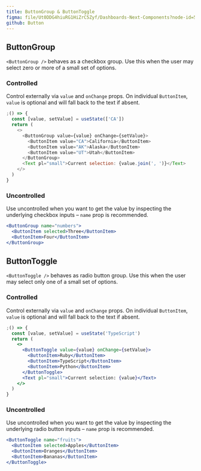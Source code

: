 ```yaml
---
title: ButtonGroup & ButtonToggle
figma: file/Ut0DDG4hiuRG1HiZrC5Zyf/Dashboards-Next-Components?node-id=529%3A776
github: Button
---
```


## ButtonGroup

`<ButtonGroup />` behaves as a checkbox group. Use this when the user may select zero or more of a small set of options.

### Controlled

Control externally via `value` and `onChange` props. On individual `ButtonItem`, `value` is optional and will fall back to the text if absent.

```js
;() => {
  const [value, setValue] = useState(['CA'])
  return (
    <>
      <ButtonGroup value={value} onChange={setValue}>
        <ButtonItem value="CA">California</ButtonItem>
        <ButtonItem value="AK">Alaska</ButtonItem>
        <ButtonItem value="UT">Utah</ButtonItem>
      </ButtonGroup>
      <Text pl="small">Current selection: {value.join(', ')}</Text>
    </>
  )
}
```

### Uncontrolled

Use uncontrolled when you want to get the value by inspecting the underlying checkbox inputs – `name` prop is recommended.

```jsx
<ButtonGroup name="numbers">
  <ButtonItem selected>Three</ButtonItem>
  <ButtonItem>Four</ButtonItem>
</ButtonGroup>
```

## ButtonToggle

`<ButtonToggle />` behaves as radio button group. Use this when the user may select only one of a small set of options.

### Controlled

Control externally via `value` and `onChange` props. On individual `ButtonItem`, `value` is optional and will fall back to the text if absent.

```jsx
;() => {
  const [value, setValue] = useState('TypeScript')
  return (
    <>
      <ButtonToggle value={value} onChange={setValue}>
        <ButtonItem>Ruby</ButtonItem>
        <ButtonItem>TypeScript</ButtonItem>
        <ButtonItem>Python</ButtonItem>
      </ButtonToggle>
      <Text pl="small">Current selection: {value}</Text>
    </>
  )
}
```

### Uncontrolled

Use uncontrolled when you want to get the value by inspecting the underlying radio button inputs – `name` prop is recommended.

```jsx
<ButtonToggle name="fruits">
  <ButtonItem selected>Apples</ButtonItem>
  <ButtonItem>Oranges</ButtonItem>
  <ButtonItem>Bananas</ButtonItem>
</ButtonToggle>
```
